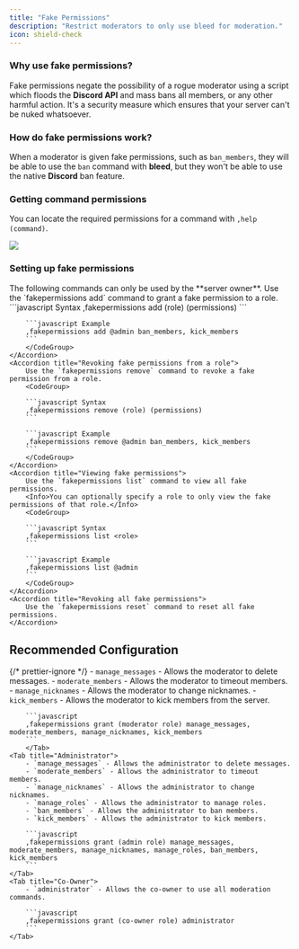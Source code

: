 ```yaml
---
title: "Fake Permissions"
description: "Restrict moderators to only use bleed for moderation."
icon: shield-check
---
```


### Why use fake permissions?

Fake permissions negate the possibility of a rogue moderator using a script which floods the **Discord API** and mass bans all members, or any other harmful action.
It's a security measure which ensures that your server can't be nuked whatsoever.

### How do fake permissions work?

When a moderator is given fake permissions, such as `ban_members`, they will be able to use the `ban` command with **bleed**, but they won't be able to use the native **Discord** ban feature.

### Getting command permissions

You can locate the required permissions for a command with `,help (command)`.

<Frame>
  <img src="/images/security/moderation/permissions.png" />
</Frame>

### Setting up fake permissions

<Warning>
  The following commands can only be used by the **server owner**.
</Warning>

<AccordionGroup>
    <Accordion title="Granting fake permissions to a role">
        Use the `fakepermissions add` command to grant a fake permission to a role.
        <CodeGroup>
        ```javascript Syntax
        ,fakepermissions add (role) (permissions)
        ```

        ```javascript Example
        ,fakepermissions add @admin ban_members, kick_members
        ```
        </CodeGroup>
    </Accordion>
    <Accordion title="Revoking fake permissions from a role">
        Use the `fakepermissions remove` command to revoke a fake permission from a role.
        <CodeGroup>

        ```javascript Syntax
        ,fakepermissions remove (role) (permissions)
        ```

        ```javascript Example
        ,fakepermissions remove @admin ban_members, kick_members
        ```
        </CodeGroup>
    </Accordion>
    <Accordion title="Viewing fake permissions">
        Use the `fakepermissions list` command to view all fake permissions.
        <Info>You can optionally specify a role to only view the fake permissions of that role.</Info>
        <CodeGroup>

        ```javascript Syntax
        ,fakepermissions list <role>
        ```

        ```javascript Example
        ,fakepermissions list @admin
        ```
        </CodeGroup>
    </Accordion>
    <Accordion title="Revoking all fake permissions">
        Use the `fakepermissions reset` command to reset all fake permissions.
    </Accordion>

</AccordionGroup>

## Recommended Configuration

{/* prettier-ignore */}
<Tabs>
    <Tab title="Moderator">
        - `manage_messages` - Allows the moderator to delete messages.
        - `moderate_members` - Allows the moderator to timeout members.
        - `manage_nicknames` - Allows the moderator to change nicknames.
        - `kick_members` - Allows the moderator to kick members from the server.
        
        ```javascript
        ,fakepermissions grant (moderator role) manage_messages, moderate_members, manage_nicknames, kick_members
        ```
        </Tab>
    <Tab title="Administrator">
        - `manage_messages` - Allows the administrator to delete messages.  
        - `moderate_members` - Allows the administrator to timeout members.
        - `manage_nicknames` - Allows the administrator to change nicknames.
        - `manage_roles` - Allows the administrator to manage roles.
        - `ban_members` - Allows the administrator to ban members.
        - `kick_members` - Allows the administrator to kick members.
        
        ```javascript
        ,fakepermissions grant (admin role) manage_messages, moderate_members, manage_nicknames, manage_roles, ban_members, kick_members
        ```
    </Tab>
    <Tab title="Co-Owner">
        - `administrator` - Allows the co-owner to use all moderation commands.
        
        ```javascript
        ,fakepermissions grant (co-owner role) administrator
        ```
    </Tab>
</Tabs>
